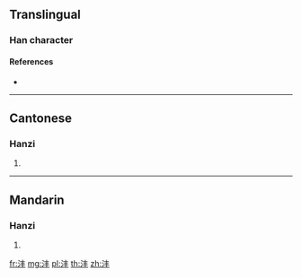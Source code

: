 {{also|灃}}
==Translingual==

===Han character===
{{Han char|rn=85|rad=水|as=04|sn=7|four=|canj=EQJ|ids=⿰氵丰}}

====References====
* {{Han ref|kx=0612.121|hdz=31557.070|uh=6CA3|ud=27811}}

----

==Cantonese==

===Hanzi===
{{yue-hanzi|jyut=|y=fung1|tra=灃}}

# {{defn|lang=yue|sort=水04}}

----

==Mandarin==

===Hanzi===
{{cmn-hanzi|tra=灃|pin=[[fēng]] ([[feng1]])|wg=feng<sup>1</sup>}}

# {{defn|lang=cmn|sort=水04}}

[[fr:沣]]
[[mg:沣]]
[[pl:沣]]
[[th:沣]]
[[zh:沣]]